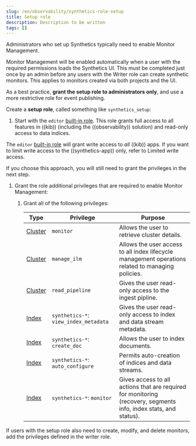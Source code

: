 ```yaml
---
slug: /en/observability/synthetics-role-setup
title: Setup role
description: Description to be written
tags: []
---
```


<div id="synthetics-role-setup"></div>

Administrators who set up Synthetics typically need to enable Monitor Management.

Monitor Management will be enabled automatically when a user with the required permissions
loads the Synthetics UI. This must be completed just once by an admin before any users with
the <DocLink slug="/en/observability/synthetics-role-write">Writer role</DocLink> can create synthetic monitors. This applies to monitors created
via both <DocLink slug="/en/observability/synthetics-get-started-project">projects</DocLink> and <DocLink slug="/en/observability/synthetics-get-started-ui">the UI</DocLink>.

As a best practice, **grant the setup role to administrators only**, and use a more restrictive
role for event publishing.

Create a **setup role**, called something like `synthetics_setup`:

1. Start with the `editor` [built-in role](((ref))/built-in-roles.html).
    This role grants full access to all features in ((kib)) (including the ((observability)) solution)
    and read-only access to data indices.

<DocCallOut title="Note">

The `editor` [built-in role](((ref))/built-in-roles.html) will grant write access
to _all_ ((kib)) apps. If you want to limit write access to the ((synthetics-app)) only,
refer to <DocLink slug="/en/observability/synthetics-role-write" section="limited-write-access">Limited write access</DocLink>.

If you choose this approach, you will still need to grant the privileges in the next step.

</DocCallOut>

1. Grant the role additional privileges that are required to enable Monitor Management:

    1. Grant all of the following privileges:

        | Type | Privilege | Purpose |
        |---|---|---|
        | [Cluster](((ref))/security-privileges.html#privileges-list-cluster) | `monitor` | Allows the user to retrieve cluster details. |
        | [Cluster](((ref))/security-privileges.html#privileges-list-cluster) | `manage_ilm` | Allows the user access to all index lifecycle management operations related to managing policies. |
        | [Cluster](((ref))/security-privileges.html#privileges-list-cluster) | `read_pipeline` | Gives the user read-only access to the ingest pipline. |
        | [Index](((ref))/security-privileges.html#privileges-list-indices) | `synthetics-*`: `view_index_metadata` | Gives the user read-only access to index and data stream metadata. |
        | [Index](((ref))/security-privileges.html#privileges-list-indices) | `synthetics-*`: `create_doc` | Allows the user to index documents. |
        | [Index](((ref))/security-privileges.html#privileges-list-indices) | `synthetics-*`: `auto_configure` | Permits auto-creation of indices and data streams. |
        | [Index](((ref))/security-privileges.html#privileges-list-indices) | `synthetics-*`: `monitor` | Gives access to all actions that are required for monitoring (recovery, segments info, index stats, and status). |

<DocCallOut title="Note">
If users with the setup role also need to create, modify, and delete monitors,
add the privileges defined in the <DocLink slug="/en/observability/synthetics-role-write">writer role</DocLink>.
</DocCallOut>

